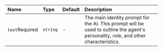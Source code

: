 | Name                                                                                                   | Type     | Default | Description                                                                                                                                                                                                                                                                                                                                                                                                                                                                                                 |
| :----------------------------------------------------------------------------------------------------- | :------- | :------ | :------------------------------------------------------------------------------------------------------------------------------------------------------------------------------------------------------------------------------------------------------------------------------------------------------------------------------------------------------------------------------------------------------------------------------------------------------------------------------------------------------------ |
| `text`<span className="required-arg">Required</span>                                  | `string` | -       | The main identity prompt for the AI. This prompt will be used to outline the agent's personality, role, and other characteristics.                                                                                                                                                                                                                                        |




